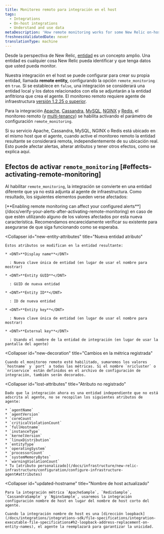 ```yaml
---
title: Monitoreo remoto para integración en el host
tags:
  - Integrations
  - On-host integrations
  - Understand and use data
metaDescription: 'How remote monitoring works for some New Relic on-host integrations (particularly Apache, Cassandra, MySQL, NGINX, and Redis)'
freshnessValidatedDate: never
translationType: machine
---
```


Desde la perspectiva de New Relic, [entidad](/docs/new-relic-one/use-new-relic-one/core-concepts/what-entity-new-relic#what-is-entity) es un concepto amplio. Una entidad es cualquier cosa New Relic pueda identificar y que tenga datos que usted pueda monitor.

Nuestra integración en el host se puede configurar para crear su propia entidad, llamada <DNT>**remote entity,**</DNT> configurando la opción `remote_monitoring` en `true`. Si se establece en `false`, una integración se considerará una entidad local y los datos relacionados con ella se adjuntarán a la entidad anfitriona que crea el agente. El monitoreo remoto requiere agente de infraestructura [versión 1.2.25 o superior](/docs/release-notes/infrastructure-release-notes/infrastructure-agent-release-notes).

Para la integración [Apache](/docs/integrations/host-integrations/host-integrations-list/apache-monitoring-integration), [Cassandra](/docs/integrations/host-integrations/host-integrations-list/cassandra-monitoring-integration), [MySQL](/docs/integrations/host-integrations/host-integrations-list/mysql-monitoring-integration), [NGINX](/docs/integrations/host-integrations/host-integrations-list/nginx-monitoring-integration) y [Redis](/docs/integrations/host-integrations/host-integrations-list/redis-monitoring-integration), el monitoreo remoto (y [multi-tenancy](/docs/integrations/host-integrations/getting-started/introduction-host-integrations#multiple-instances)) se habilita activando el parámetro de configuración `remote_monitoring`.

<Callout variant="important">
  Si su servicio Apache, Cassandra, MySQL, NGINX o Redis está ubicado en el mismo host que el agente, cuando active el monitoreo remoto la entidad resultante se considerará remota, independientemente de su ubicación real. Esto puede afectar alertas, alterar atributos y tener otros efectos, como se explica aquí.
</Callout>

## Efectos de activar `remote_monitoring` [#effects-activating-remote-monitoring]

Al habilitar `remote_monitoring`, la integración se convierte en una entidad diferente que ya no está adjunta al agente de infraestructura. Como resultado, los siguientes elementos pueden verse afectados:

<CollapserGroup>
  <Collapser
    id="verify-alerts"
    title="Verificación de alerta"
  >
    [<DNT>**Enabling remote monitoring can affect your configured alerts**</DNT>](/docs/verify-your-alerts-after-activating-remote-monitoring) en caso de que estén utilizando alguno de los valores afectados por esta nueva característica. Recomendamos encarecidamente verificar su <InlinePopover type="alerts"/>existente para asegurarse de que siga funcionando como se esperaba.
  </Collapser>

  <Collapser
    id="new-entity-attributes"
    title="Nueva entidad atributo"
  >
    Estos atributos se modifican en la entidad resultante:

    * <DNT>**Display name**</DNT>

      : Nueva clave única de entidad (en lugar de usar el nombre para mostrar)

    * <DNT>**Entity GUID**</DNT>

      : GUID de nueva entidad

    * <DNT>**Entity ID**</DNT>

      : ID de nueva entidad

    * <DNT>**Entity key**</DNT>

      : Nueva clave única de entidad (en lugar de usar el nombre para mostrar)

    * <DNT>**External key**</DNT>

      : Usando el nombre de la entidad de integración (en lugar de usar la pantalla del agente)
  </Collapser>

  <Collapser
    id="new-decoration"
    title="Cambios en la métrica registrada"
  >
    Cuando el monitoreo remoto esté habilitado, sumaremos los valores `hostname` y `port` a todas las métricas. Si el nombre `nricluster` o `nriservice` están definidos en el archivo de configuración de integración, también serán decorados.
  </Collapser>

  <Collapser
    id="lost-attributes"
    title="Atributo no registrado"
  >
    Dado que la integración ahora es una entidad independiente que no está adscrita al agente, no se recopilan los siguientes atributos de agente:

    * `agentName`
    * `agentVersion`
    * `coreCount`
    * `criticalViolationCount`
    * `fullHostname`
    * `instanceType`
    * `kernelVersion`
    * `linuxDistribution`
    * `entityType`
    * `operatingSystem`
    * `processorCount`
    * `systemMemoryBytes`
    * `warningViolationCount`
    * Tu [atributo personalizado](/docs/infrastructure/new-relic-infrastructure/configuration/configure-infrastructure-agent#attributes)
  </Collapser>

  <Collapser
    id="updated-hostname"
    title="Nombre de host actualizado"
  >
    Para la integración métrica `ApacheSample`, `RedisSample`, `CassandraSample` y `NginxSample`, usaremos la integración configuración nombre de host en lugar del nombre de host corto del agente.

    Cuando la integración nombre de host es una [dirección loopback](/docs/integrations/integrations-sdk/file-specifications/integration-executable-file-specifications#h2-loopback-address-replacement-on-entity-names), el agente la reemplazará para garantizar la unicidad.
  </Collapser>
</CollapserGroup>